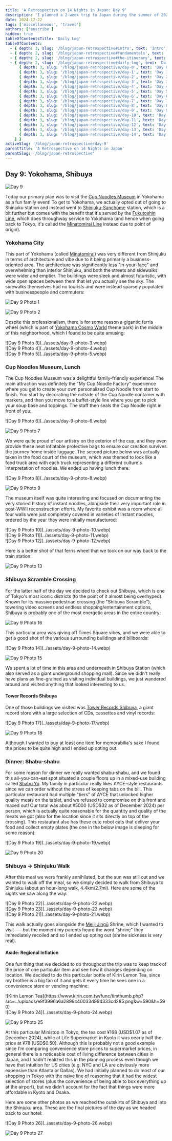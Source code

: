 ```yaml
---
title: 'A Retrospective on 14 Nights in Japan: Day 9'
description: 'I planned a 2-week trip to Japan during the summer of 2023 for my family. Here are some of the highlights, blunders, experiences gathered throughout the process.'
date: 2024-12-22
tags: ['miscellaneous', 'travel']
authors: ['enscribe']
hidden: true
tableOfContentsTitle: 'Daily Log'
tableOfContents:
  - { depth: 3, slug: '/blog/japan-retrospective#intro', text: 'Intro', subheadings: [] }
  - { depth: 2, slug: '/blog/japan-retrospective#fundamentals', text: 'Fundamentals', subheadings: [] }
  - { depth: 2, slug: '/blog/japan-retrospective#the-itinerary', text: 'The Itinerary', subheadings: [] }
  - { depth: 2, slug: '/blog/japan-retrospective#daily-log', text: 'Daily Log', subheadings: [
      { depth: 3, slug: '/blog/japan-retrospective/day-0', text: 'Day 0: Kansai Airport', subheadings: [] },
      { depth: 3, slug: '/blog/japan-retrospective/day-1', text: 'Day 1: Osaka Day Trip', subheadings: [] },
      { depth: 3, slug: '/blog/japan-retrospective/day-2', text: 'Day 2: Nara Day Trip', subheadings: [] },
      { depth: 3, slug: '/blog/japan-retrospective/day-3', text: 'Day 3: East Kyoto', subheadings: [] },
      { depth: 3, slug: '/blog/japan-retrospective/day-4', text: 'Day 4: West/Central Kyoto', subheadings: [] },
      { depth: 3, slug: '/blog/japan-retrospective/day-5', text: 'Day 5: Fushimi-Inari Taisha', subheadings: [] },
      { depth: 3, slug: '/blog/japan-retrospective/day-6', text: 'Day 6: Hakone-Yumoto', subheadings: [] },
      { depth: 3, slug: '/blog/japan-retrospective/day-7', text: 'Day 7: Hakone Round Course', subheadings: [] },
      { depth: 3, slug: '/blog/japan-retrospective/day-8', text: 'Day 8: Shinjuku, Kabukichō', subheadings: [] },
      { depth: 3, slug: '/blog/japan-retrospective/day-9', text: 'Day 9: Yokohama, Shibuya', subheadings: [] },
      { depth: 3, slug: '/blog/japan-retrospective/day-10', text: 'Day 10: Rest Day', subheadings: [] },
      { depth: 3, slug: '/blog/japan-retrospective/day-11', text: 'Day 11: Akihabara', subheadings: [] },
      { depth: 3, slug: '/blog/japan-retrospective/day-12', text: 'Day 12: Asakusa, Odaiba', subheadings: [] },
      { depth: 3, slug: '/blog/japan-retrospective/day-13', text: 'Day 13: Kamakura Day Trip', subheadings: [] },
      { depth: 3, slug: '/blog/japan-retrospective/day-14', text: 'Day 14: Haneda Airport', subheadings: [] },
    ] }
activeSlug: '/blog/japan-retrospective/day-9'
parentTitle: 'A Retrospective on 14 Nights in Japan'
parentSlug: '/blog/japan-retrospective'
---
```


## Day 9: Yokohama, Shibuya

![Day 9](../assets/day-9.webp)

Today our primary plan was to visit the [Cup Noodles Museum](https://www.cupnoodles-museum.jp/en/) in Yokohama as a fun family event! To get to Yokohama, we actually opted out of going to Shinjuku station and instead went to [Shinjuku-Sanchōme](https://en.wikipedia.org/wiki/Shinjuku-sanch%C5%8Dme_Station) station, which is a bit further but comes with the benefit that it's served by the [Fukutoshin Line](https://en.wikipedia.org/wiki/Tokyo_Metro_Fukutoshin_Line), which does throughway service to Yokohama (and hence when going back to Tokyo, it's called the [Minatomirai Line](https://en.wikipedia.org/wiki/Minatomirai_Line) instead due to point of origin).

### Yokohama City

This part of Yokohama (called [Minatomirai](https://en.wikipedia.org/wiki/Minato_Mirai_21)) was very different from Shinjuku in terms of architecture and vibe due to it being primarily a business-oriented area. The architecture was significantly less "in-your-face" and overwhelming than interior Shinjuku, and both the streets and sidewalks were wider and emptier. The buildings were sleek and almost futuristic, with wide open spaces between them that let you actually see the sky. The sidewalks themselves had no tourists and were instead sparsely populated with businesspeople and commuters:

![Day 9 Photo 1](../assets/day-9-photo-1.webp)

![Day 9 Photo 2](../assets/day-9-photo-2.webp)

Despite this professionalism, there is for some reason a gigantic ferris wheel (which is part of [Yokohama Cosmo World](https://en.wikipedia.org/wiki/Yokohama_Cosmo_World) theme park) in the middle of this neighborhood, which I found to be quite amusing:

<div class="grid grid-cols-2 gap-2 [&>*>*]:my-0.5 [&>*>*>*]:m-0">
  <div class="col-span-2">
    ![Day 9 Photo 3](../assets/day-9-photo-3.webp)
  </div>
  <div>
    ![Day 9 Photo 4](../assets/day-9-photo-4.webp)
  </div>
  <div>
    ![Day 9 Photo 5](../assets/day-9-photo-5.webp)
  </div>
</div>

### Cup Noodles Museum, Lunch

The Cup Noodles Museum was a delightful family-friendly experience! The main attraction was definitely the "My Cup Noodle Factory" experience where you get to create your own personalized Cup Noodle from start to finish. You start by decorating the outside of the Cup Noodle container with markers, and then you move to a buffet-style line where you get to pick your soup base and toppings. The staff then seals the Cup Noodle right in front of you:

<div class="flex gap-2 [&>*>*]:my-0">
![Day 9 Photo 6](../assets/day-9-photo-6.webp)

![Day 9 Photo 7](../assets/day-9-photo-7.webp)
</div>

We were quite proud of our artistry on the exterior of the cup, and they even provide these neat inflatable protective bags to ensure our creation survives the journey home inside luggage. The second picture below was actually taken in the food court of the museum, which was themed to look like a food truck area with each truck representing a different culture's interpretation of noodles. We ended up having lunch there:

<div class="flex gap-2 [&>*>*]:my-0">
![Day 9 Photo 8](../assets/day-9-photo-8.webp)

![Day 9 Photo 9](../assets/day-9-photo-9.webp)
</div>

The museum itself was quite interesting and focused on documenting the very storied history of instant noodles, alongside their very important role in post-WWII reconstruction efforts. My favorite exhibit was a room where all four walls were just completely covered in varieties of instant noodles, ordered by the year they were initially manufactured:

<div class="grid grid-cols-2 gap-2">
  <div class="col-span-2 [&>*]:mb-0 [&>*>*]:my-0.5">
    ![Day 9 Photo 10](../assets/day-9-photo-10.webp)
  </div>
  <div class="[&>*]:mt-0 [&>*>*]:my-0">
    ![Day 9 Photo 11](../assets/day-9-photo-11.webp)
  </div>
  <div class="[&>*]:mt-0 [&>*>*]:my-0">
    ![Day 9 Photo 12](../assets/day-9-photo-12.webp)
  </div>
</div>

Here is a better shot of that ferris wheel that we took on our way back to the train station:

![Day 9 Photo 13](../assets/day-9-photo-13.webp)

### Shibuya Scramble Crossing

For the latter half of the day we decided to check out Shibuya, which is one of Tokyo's most iconic districts (to the point of it almost being overhyped). Known for its massive pedestrian crossing (the "Shibuya Scramble"), towering video screens and endless shopping/entertainment options, Shibuya is probably one of the most energetic areas in the entire country:

![Day 9 Photo 16](../assets/day-9-photo-16.webp)

This particular area was giving off Times Square vibes, and we were able to get a good shot of the various surrounding buildings and billboards:

<div class="flex gap-2 [&>*>*]:my-0">
![Day 9 Photo 14](../assets/day-9-photo-14.webp)

![Day 9 Photo 15](../assets/day-9-photo-15.webp)
</div>

We spent a lot of time in this area and underneath in Shibuya Station (which also served as a giant underground shopping mall). Since we didn't really have plans as fine-grained as visiting individual buildings, we just wandered around and visited anything that looked interesting to us.

#### Tower Records Shibuya

One of those buildings we visited was [Tower Records Shibuya](https://towershibuya.jp/), a giant record store with a large selection of CDs, cassettes and vinyl records:

<div class="flex gap-2 [&>*>*]:my-0">
![Day 9 Photo 17](../assets/day-9-photo-17.webp)

![Day 9 Photo 18](../assets/day-9-photo-18.webp)
</div>

Although I wanted to buy at least one item for memorabilia's sake I found the prices to be quite high and I ended up opting out.

### Dinner: Shabu-shabu

For some reason for dinner we really wanted shabu-shabu, and we found this all-you-can-eat spot situated a couple floors up in a mixed-use building called [Shabu Yo](https://tabelog.com/en/tokyo/A1303/A130301/13207838/). My family in particular really likes AYCE-style restaurants since we can order without the stress of keeping tabs on the bill. This particular restaurant had multiple "tiers" of AYCE that unlocked higher quality meats on the tablet, and we refused to compromise on this front and maxed out! Our total was about ¥5000 (USD$32 as of December 2024) per person, which is actually quite reasonable for the quantity and quality of the meats we got (also for the location since it sits directly on top of the crossing). This restaurant also has these cute robot cats that deliver your food and collect empty plates (the one in the below image is sleeping for some reason):

<div class="flex gap-2 [&>*>*]:my-0">
![Day 9 Photo 19](../assets/day-9-photo-19.webp)

![Day 9 Photo 20](../assets/day-9-photo-20.webp)
</div>

### Shibuya → Shinjuku Walk

After this meal we were frankly annihilated, but the sun was still out and we wanted to walk off the meal, so we simply decided to walk from Shibuya to Shinjuku (about an hour-long walk, 4.4km/2.7mi). Here are some of the sights we saw along the way:

<div class="grid grid-cols-2 gap-2">
  <div class="[&>*]:mb-0 [&>*>*]:my-0">
    ![Day 9 Photo 22](../assets/day-9-photo-22.webp)
  </div>
  <div class="[&>*]:mb-0 [&>*>*]:my-0">
    ![Day 9 Photo 23](../assets/day-9-photo-23.webp)
  </div>
  <div class="col-span-2 [&>*]:mt-0.5 [&>*>*]:my-0">
    ![Day 9 Photo 21](../assets/day-9-photo-21.webp)
  </div>
</div>

This walk actually goes alongside the [Meiji Jingū](https://en.wikipedia.org/wiki/Meiji_Shrine) Shrine, which I wanted to visit——but the moment my parents heard the word "shrine" they immediately recoiled and so I ended up opting out (shrine sickness is very real).

#### Aside: Regional Inflation

One fun thing that we decided to do throughout the trip was to keep track of the price of one particular item and see how it changes depending on location. We decided to do this particular bottle of Kirin Lemon Tea, since my brother is a big fan of it and gets it every time he sees one in a convenience store or vending machine:

<div class="mx-auto w-1/3">
![Kirin Lemon Tea](https://www.kirin.com.tw/func/timthumb.php?src=../uploads/e9f3996a6a2899c40033d994333cd285.png&w=590&h=590)
</div>

<div class="flex gap-2 [&>*>*]:my-0">
![Day 9 Photo 24](../assets/day-9-photo-24.webp)

![Day 9 Photo 25](../assets/day-9-photo-25.webp)
</div>

At this particular Ministop in Tokyo, the tea cost ¥168 (USD\$1.07 as of December 2024), while at Life Supermarket in Kyoto it was nearly half the price at ¥78 (USD\$0.50). Although this is probably not a good example since I'm comparing convenience store prices to supermarket prices, in general there is a noticeable cost of living difference between cities in Japan, and I hadn't realized this in the planning process even though we have that intuition for US cities (e.g. NYC and LA are obviously more expensive than Atlanta or Dallas). We had initially planned to do most of our shopping in Tokyo with the naive line of reasoning that it had the widest selection of stores (plus the convenience of being able to box everything up at the airport), but we didn't account for the fact that things were more affordable in Kyoto and Osaka.

Here are some other photos as we reached the outskirts of Shibuya and into the Shinjuku area. These are the final pictures of the day as we headed back to our hotel:

<div class="flex gap-2 [&>*>*]:my-0">
![Day 9 Photo 26](../assets/day-9-photo-26.webp)

![Day 9 Photo 27](../assets/day-9-photo-27.webp)
</div>

